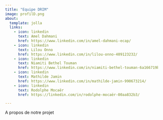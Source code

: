 ```yaml
---
title: "Equipe DRIM"
image: profilD.png
about:
  template: jolla
  links:
    - icon: linkedin
      text: Amel Dahmani
      href: https://www.linkedin.com/in/amel-dahmani-ecap/
    - icon: linkedin
      text: Lilou Onno
      href: https://www.linkedin.com/in/lilou-onno-409123232/
    - icon: linkedin
      text: Niamiti Bethel Touman
      href: https://www.linkedin.com/in/niamiti-bethel-touman-6a166719b/
    - icon: linkedin
      text: Mathilde Jamin
      href: https://www.linkedin.com/in/mathilde-jamin-990673214/ 
    - icon: linkedin
      text: Rodolphe Mocaër
      href: https://linkedin.com/in/rodolphe-mocaër-00aa832b3/

---
```


A propos de notre projet
